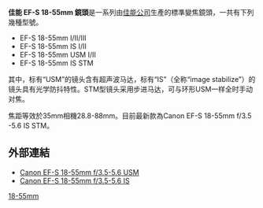 {{Infobox Photographic lens
| name         = EF-S 18-55mm USM I/II <br> EF-S 18-55mm I/II/III <BR> EF-S 18-55mm IS I/II
| image        =
| maker        = [[佳能|佳能]]
| feat-is      = Available on the IS version
| feat-usm     = Available on the USM version but not on the kit version nor IS version
| feat-sbf     = y
| feat-macro   = y
| feat-special = 
| type         = z
| application  = Standard Zoom
| flength      = 18-55mm ([[35_mm_equivalent_focal_length|35 mm equivalent]] of 27.2–88mm)
| fov          = 1.6
| aperture     = {{f/}}3.5–5.6 / {{f/}}22-38
| groups       = 9
| elements     = 11
| diaphragm    = 6
| close-dist   = 0.28 m / 0.25 m on IS version
| max-mag      = 0.28 (at 55mm) / 0.34 (at 55mm) on IS version
| weight       = 190 g / 200g on IS version
| max-diameter = 68.5 mm
| max-length   = 66.2 mm / 70mm on IS version
| filter       = 58 mm
| hood         = EW-60C
| case         = LP-814
| av-horiz     = 65°30′ – 23°20′
| av-vert      = 45°30′ – 15°40′
| av-diag      = 74°20′ – 27°50′
| start        = 
| msrp         = USM: $239.99<br> IS: $199.99<br> N/A for the non-USM version, which is only available in kits
| category     = Canon EF-S lenses
}}
'''佳能 EF-S 18-55mm 鏡頭'''是一系列由[[佳能公司|佳能公司]]生產的標準變焦鏡頭，一共有下列幾種型號。
*EF-S 18-55mm I/II/III
*EF-S 18-55mm IS I/II
*EF-S 18-55mm USM I/II
*EF-S 18-55mm IS STM
其中，标有“USM”的镜头含有超声波马达，标有“IS”（全称“image stabilize”）的镜头具有光学防抖特性。STM型镜头采用步进马达，可与环形USM一样全时手动对焦。

焦距等效於35mm相機28.8-88mm。目前最新款為Canon EF-S 18-55mm f/3.5 -5.6 IS STM。

==外部連結==
* [http://consumer.usa.canon.com/ir/controller?act=ModelDetailAct&fcategoryid=149&modelid=10512 Canon EF-S 18-55mm f/3.5-5.6 USM]{{Wayback|url=http://consumer.usa.canon.com/ir/controller?act=ModelDetailAct&fcategoryid=149&modelid=10512 |date=20050614082846 }}
* [http://consumer.usa.canon.com/ir/controller?act=ModelInfoAct&fcategoryid=149&modelid=15704 Canon EF-S 18-55mm f/3.5-5.6 IS]{{Webarchive|url=https://archive.is/20130102083155/http://consumer.usa.canon.com/ir/controller?act=ModelInfoAct&fcategoryid=149&modelid=15704 |date=2013-01-02 }}

{{Canon EF lenses}}

[[Category:佳能EF-S接環鏡頭|18-55mm]]